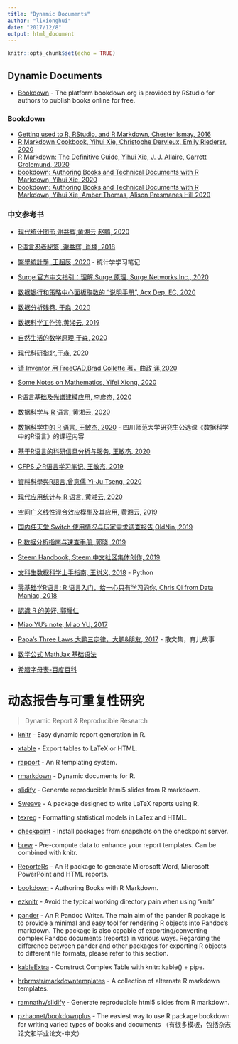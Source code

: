 ```yaml
---
title: "Dynamic Documents"
author: "lixionghui"
date: "2017/12/8"
output: html_document
---
```


```r
knitr::opts_chunk$set(echo = TRUE)
```

## Dynamic Documents

* [Bookdown](https://bookdown.org/) - The platform bookdown.org is provided by RStudio for authors to publish books online for free.

### Bookdown

* [Getting used to R, RStudio, and R Markdown, Chester Ismay, 2016](https://bookdown.org/chesterismay/rbasics/)
* [R Markdown Cookbook, Yihui Xie, Christophe Dervieux, Emily Riederer, 2020](https://bookdown.org/yihui/rmarkdown-cookbook/)
* [R Markdown: The Definitive Guide, Yihui Xie, J. J. Allaire, Garrett Grolemund, 2020](https://bookdown.org/yihui/rmarkdown/)
* [bookdown: Authoring Books and Technical Documents with R Markdown, Yihui Xie, 2020](https://bookdown.org/yihui/bookdown/)
* [bookdown: Authoring Books and Technical Documents with R Markdown, Yihui Xie, Amber Thomas, Alison Presmanes Hill 2020](https://bookdown.org/yihui/blogdown/)

### 中文参考书
* [现代统计图形,谢益辉,黄湘云,赵鹏, 2020](https://bookdown.org/xiangyun/msg/)
* [R语言忍者秘笈, 谢益辉, 肖楠, 2018](https://bookdown.org/yihui/r-ninja/)
* [醫學統計學, 王超辰, 2020](https://wangcc.me/LSHTMlearningnote/) - 统计学学习笔记
* [Surge 官方中文指引：理解 Surge 原理, Surge Networks Inc., 2020](https://manual.nssurge.com/book/understanding-surge/cn/)
* [数据银行和策略中心面板取数的 “说明手册”, Acx Dep. EC, 2020](https://bookdown.org/hellosunny2016/bookdown/)
* [数据分析残卷, 于淼, 2020](https://bookdown.org/yufree/datadown/)
* [数据科学工作流,黄湘云, 2019](https://bookdown.org/xiangyun/tidyverse-book/)
* [自然生活的数学原理,于淼, 2020](https://bookdown.org/yufree/lifeguide/)
* [现代科研指北,于淼, 2020](https://bookdown.org/yufree/sciguide/)
* [请 Inventor 用 FreeCAD,Brad Collette 著，曲政 译,2020](https://bookdown.org/johnqu1982/FFI/)
* [Some Notes on Mathematics, Yifei Xiong, 2020](https://bookdown.org/yifei/book/)
* [R语言基础及光谱建模应用, 李彦杰, 2020](https://bookdown.org/aj7105/statcompc/)
* [数据科学与 R 语言, 黄湘云, 2020](https://bookdown.org/xiangyun/r4ds/)
* [数据科学中的 R 语言, 王敏杰, 2020](https://bookdown.org/wangminjie/R4DS/) - 四川师范大学研究生公选课《数据科学中的R语言》的课程内容
* [基于R语言的科研信息分析与服务, 王敏杰, 2020](https://bookdown.org/wangminjie/R4IS/)
* [CFPS 之R语言学习笔记, 王敏杰, 2019 ](https://bookdown.org/wangminjie/R4cfps/)
* [資料科學與R語言,曾意儒 Yi-Ju Tseng, 2020](https://yijutseng.github.io/DataScienceRBook/index.html)
* [现代应用统计与 R 语言, 黄湘云, 2020](https://bookdown.org/xiangyun/masr/)
* [空间广义线性混合效应模型及其应用, 黄湘云, 2019](https://bookdown.org/xiangyun/Thesis-Template-Bookdown/)
* [国内任天堂 Switch 使用情况与玩家需求调查报告,OldNin, 2019](https://bookdown.org/CoLin00/_switch_/)
* [R 数据分析指南与速查手册, 郭晓, 2019](https://bookdown.org/xiao/RAnalysisBook/)
* [Steem Handbook, Steem 中文社区集体创作, 2019](https://bookdown.org/steem_guides/steemh/aacontributors.html)
* [文科生数据科学上手指南, 王树义, 2018](https://bookdown.org/wshuyi/dive-into-data-science-practically/) - Python
* [零基础学R语言: R 语言入门，给一心只有学习的你, Chris Qi from Data Maniac, 2018](Chris Qi from Data Maniac)
* [認識 R 的美好, 郭耀仁](https://bookdown.org/tonykuoyj/eloquentr/)
* [Miao YU's note, Miao YU, 2017](https://bookdown.org/yufree/Notes/)


* [Papa’s Three Laws 大鹏三定律，大鹏&朋友, 2017](https://bookdown.org/baydap/papasdiary/) - 散文集，育儿故事


* [数学公式 MathJax 基础语法](http://blog.csdn.net/mage_ee/article/details/75309174)
* [希腊字母表-百度百科](https://baike.baidu.com/item/%E5%B8%8C%E8%85%8A%E5%AD%97%E6%AF%8D/4428067)

# 动态报告与可重复性研究
> Dynamic Report & Reproducible Research

* [knitr](http://yihui.name/knitr/) - Easy dynamic report generation in R.
* [xtable](http://cran.r-project.org/web/packages/xtable/index.html) - Export tables to LaTeX or HTML.
* [rapport](http://rapport-package.info/#intro) - An R templating system.
* [rmarkdown](http://rmarkdown.rstudio.com/) - Dynamic documents for R.
* [slidify](https://github.com/ramnathv/slidify) - Generate reproducible html5 slides from R markdown.
* [Sweave](https://www.statistik.lmu.de/~leisch/Sweave/) - A package designed to write LaTeX reports using R.
* [texreg](http://www.philipleifeld.de/software/texreg/texreg.html) - Formatting statistical models in LaTex and HTML.
* [checkpoint](https://github.com/RevolutionAnalytics/checkpoint) - Install packages from snapshots on the checkpoint server.
* [brew](https://cran.r-project.org/web/packages/brew/index.html) - Pre-compute data to enhance your report templates. Can be combined with knitr. 
* [ReporteRs](http://davidgohel.github.io/ReporteRs/index.html) - An R package to generate Microsoft Word, Microsoft PowerPoint and HTML reports.
* [bookdown](https://bookdown.org/) - Authoring Books with R Markdown.
* [ezknitr](https://github.com/daattali/ezknitr) - Avoid the typical working directory pain when using 'knitr'
* [pander](https://github.com/Rapporter/pander) - An R Pandoc Writer. The main aim of the pander R package is to provide a minimal and easy tool for rendering R objects into Pandoc's markdown. The package is also capable of exporting/converting complex Pandoc documents (reports) in various ways. Regarding the difference between pander and other packages for exporting R objects to different file formats, please refer to this section.
* [kableExtra](https://github.com/haozhu233/kableExtra) - Construct Complex Table with knitr::kable() + pipe.
* [hrbrmstr/markdowntemplates](https://github.com/hrbrmstr/markdowntemplates) - A collection of alternate R markdown templates.
* [ramnathv/slidify](https://github.com/ramnathv/slidify) - Generate reproducible html5 slides from R markdown.


* [pzhaonet/bookdownplus](https://github.com/pzhaonet/bookdownplus) - The easiest way to use R package bookdown for writing varied types of books and documents （有很多模板，包括杂志论文和毕业论文-中文）